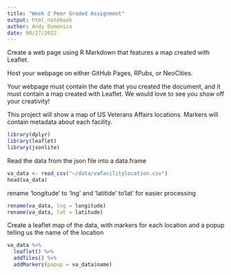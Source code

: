 ```yaml
---
title: "Week 2 Peer Graded Assignment"
output: html_notebook
author: Andy Domenico
date: 08/27/2022
---
```


Create a web page using R Markdown that features a map created with Leaflet. 

Host your webpage on either GitHub Pages, RPubs, or NeoCities.

Your webpage must contain the date that you created the document, and it must contain a map created with Leaflet. We would love to see you show off your creativity! 

This project will show a map of US Veterans Affairs locations.  Markers will contain metadata about each facility.  


```r
library(dplyr)
library(leaflet)
library(jsonlite)
```


Read the data from the json file into a data.frame
```r
va_data <- read_csv("~/data/vafacilitylocation.csv")
head(va_data)
```

rename 'longitude' to 'lng' and 'latitide' to'lat' for easier processing
```r
rename(va_data, lng = longitude)
rename(va_data, lat = latitude)
```

Create a leaflet map of the data, with markers for each location and a popup telling us the name of the location

```r
va_data %>%
  leaflet() %>%
  addTiles() %>%
  addMarkers(popup = va_data$name)
```













